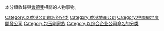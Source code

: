 本分類收錄與[[會德豐|會德豐]]相關的人物事物。

[[Category:以香港公司命名的分类|Category:以香港公司命名的分类]]
[[Category:香港地產公司|Category:香港地產公司]]
[[Category:中國房地產開發公司|Category:中國房地產開發公司]]
[[Category:包玉剛家族|Category:包玉剛家族]]
[[Category:以综合企业公司命名的分类|Category:以综合企业公司命名的分类]]